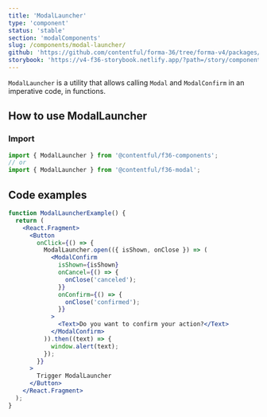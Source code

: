 ```yaml
---
title: 'ModalLauncher'
type: 'component'
status: 'stable'
section: 'modalComponents'
slug: /components/modal-launcher/
github: 'https://github.com/contentful/forma-36/tree/forma-v4/packages/components/modal/src'
storybook: 'https://v4-f36-storybook.netlify.app/?path=/story/components-modal-modallauncher--basic'
---
```


`ModalLauncher` is a utility that allows calling `Modal` and `ModalConfirm` in an imperative code, in functions.

## How to use ModalLauncher

### Import

```js static=true
import { ModalLauncher } from '@contentful/f36-components';
// or
import { ModalLauncher } from '@contentful/f36-modal';
```

## Code examples

```jsx
function ModalLauncherExample() {
  return (
    <React.Fragment>
      <Button
        onClick={() => {
          ModalLauncher.open(({ isShown, onClose }) => (
            <ModalConfirm
              isShown={isShown}
              onCancel={() => {
                onClose('canceled');
              }}
              onConfirm={() => {
                onClose('confirmed');
              }}
            >
              <Text>Do you want to confirm your action?</Text>
            </ModalConfirm>
          )).then((text) => {
            window.alert(text);
          });
        }}
      >
        Trigger ModalLauncher
      </Button>
    </React.Fragment>
  );
}
```
